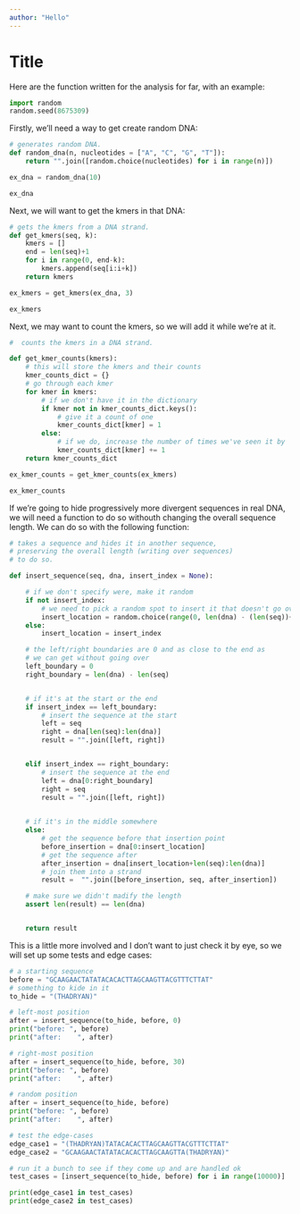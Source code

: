```yaml
---
author: "Hello"
---
```


#  Title

Here are the function written for the analysis for far, with an example:

```python

import random
random.seed(8675309)
```



Firstly, we'll need a way to get create random DNA:

```python
# generates random DNA.
def random_dna(n, nucleotides = ["A", "C", "G", "T"]):
    return "".join([random.choice(nucleotides) for i in range(n)])

ex_dna = random_dna(10)

ex_dna
```


Next, we will want to get the kmers in that DNA:

```python
# gets the kmers from a DNA strand.
def get_kmers(seq, k):
    kmers = []
    end = len(seq)+1
    for i in range(0, end-k):
        kmers.append(seq[i:i+k])
    return kmers

ex_kmers = get_kmers(ex_dna, 3)

ex_kmers
```


Next, we may want to count the kmers, so we will add it while we're at it.

```python

#  counts the kmers in a DNA strand.

def get_kmer_counts(kmers):
    # this will store the kmers and their counts
    kmer_counts_dict = {}
    # go through each kmer
    for kmer in kmers:
        # if we don't have it in the dictionary
        if kmer not in kmer_counts_dict.keys():
            # give it a count of one
            kmer_counts_dict[kmer] = 1
        else:
            # if we do, increase the number of times we've seen it by 
            kmer_counts_dict[kmer] += 1
    return kmer_counts_dict

ex_kmer_counts = get_kmer_counts(ex_kmers)

ex_kmer_counts
```

If we're going to hide progressively more divergent sequences in real DNA, we will need a function to do so withouth changing the overall sequence length. We can do so with the following function:



```python

# takes a sequence and hides it in another sequence,
# preserving the overall length (writing over sequences)
# to do so.

def insert_sequence(seq, dna, insert_index = None):

    # if we don't specify were, make it random
    if not insert_index:
        # we need to pick a random spot to insert it that doesn't go over the edge
        insert_location = random.choice(range(0, len(dna) - (len(seq))+1))
    else:
        insert_location = insert_index

    # the left/right boundaries are 0 and as close to the end as 
    # we can get without going over
    left_boundary = 0
    right_boundary = len(dna) - len(seq)


    # if it's at the start or the end
    if insert_index == left_boundary:
        # insert the sequence at the start
        left = seq
        right = dna[len(seq):len(dna)]
        result = "".join([left, right])


    elif insert_index == right_boundary:
        # insert the sequence at the end
        left = dna[0:right_boundary]
        right = seq
        result = "".join([left, right])
    

    # if it's in the middle somewhere
    else:   
        # get the sequence before that insertion point 
        before_insertion = dna[0:insert_location]
        # get the sequence after
        after_insertion = dna[insert_location+len(seq):len(dna)]
        # join them into a strand
        result =  "".join([before_insertion, seq, after_insertion])

    # make sure we didn't madify the length
    assert len(result) == len(dna)


    return result
```

This is a little more involved and I don't want to just check it by eye, so we will set up some tests and edge cases:

```python

# a starting sequence
before = "GCAAGAACTATATACACACTTAGCAAGTTACGTTTCTTAT"
# something to kide in it
to_hide = "(THADRYAN)"

# left-most position
after = insert_sequence(to_hide, before, 0)
print("before: ", before)
print("after:    ", after)

# right-most position
after = insert_sequence(to_hide, before, 30)
print("before: ", before)
print("after:    ", after)

# random position
after = insert_sequence(to_hide, before)
print("before: ", before)
print("after:    ", after)

# test the edge-cases
edge_case1 = "(THADRYAN)TATACACACTTAGCAAGTTACGTTTCTTAT"
edge_case2 = "GCAAGAACTATATACACACTTAGCAAGTTA(THADRYAN)"

# run it a bunch to see if they come up and are handled ok
test_cases = [insert_sequence(to_hide, before) for i in range(10000)]

print(edge_case1 in test_cases)
print(edge_case2 in test_cases)
```

